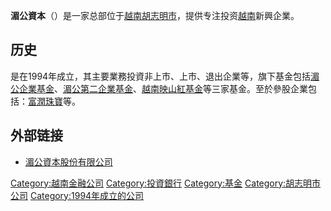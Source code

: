 {{Infobox company
| name = 湄公資本<br>Mekong Capital
| type = Limited Liability
| logo = 
| foundation = 2001
| location = {{VIE}}[[胡志明市|胡志明市]]
| num_employees = 25
| industry = [[私募|私募]]
| products = 成长资本
| homepage = [http://www.mekongcapital.com www.mekongcapital.com]
}}
'''湄公資本'''（{{lang-en|Mekong Capital}}）是一家总部位于[[越南|越南]][[胡志明市|胡志明市]]，提供专注投资[[越南|越南]]新興企業。

==历史==
是在1994年成立，其主要業務投資非上市、上市、退出企業等，旗下基金包括[[湄公企業基金|湄公企業基金]]、[[湄公第二企業基金|湄公第二企業基金]]、[[越南映山紅基金|越南映山紅基金]]等三家基金。至於參股企業包括：[[富潤珠寶|富潤珠寶]]等。

== 外部链接 ==
* [http://www.mekongcapital.com 湄公資本股份有限公司] {{Wayback|url=http://www.mekongcapital.com/ |date=20200509161311 }}

[[Category:越南金融公司|Category:越南金融公司]]
[[Category:投資銀行|Category:投資銀行]]
[[Category:基金|Category:基金]]
[[Category:胡志明市公司|Category:胡志明市公司]]
[[Category:1994年成立的公司|Category:1994年成立的公司]]
